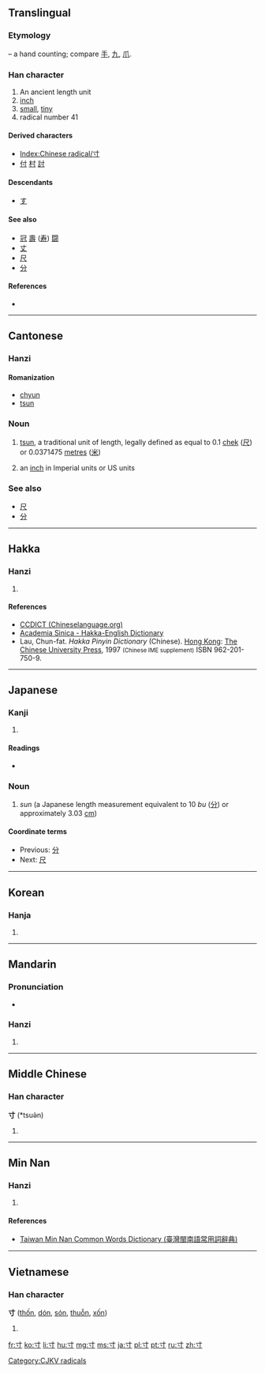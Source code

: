 {{also|手}}
==Translingual==
{{stroke order|strokes=3}}
{{stroke order|type=animate}}

===Etymology===
{{liushu|i}} – a hand counting; compare [[手]], [[九]], [[爪]].

{{Han etyl}}

===Han character===
{{Han char|rn=41|rad=寸|as=00|sn=3|four=4030<sub>0</sub>|canj=木戈 (DI)}}

# An ancient length unit
# [[inch]]
# [[small]], [[tiny]]
# radical number 41

====Derived characters====
* [[Index:Chinese radical/寸]]
* [[付]] [[村]] [[討]]

====Descendants====
* [[す]]

====See also====
* [[冠]] [[壽]] ([[寿]]) [[闘]]
* [[丈]]
* [[尺]]
* [[分]]

====References====
* {{Han ref|kx=0293.320|dkj=07411|dj=0581.040|hdz=10503.080|uh=5BF8|ud=23544|bh=A46F|bd=42095}}

----

==Cantonese==

===Hanzi===
{{yue-hanzi|jyut=cyun3|y=chyun3}}

====Romanization====
* [[chyun]]
* [[tsun]]

===Noun===
{{yue-noun|ts|tas=寸|jyut=cyun3|y=chyun3|rs=寸00}}

# {{context|Hong Kong|lang=yue}} [[tsun]], a traditional unit of length, legally defined as equal to 0.1 [[chek]] ([[尺]]) or 0.0371475 [[metre]]s ([[米]])
# {{context|slang|North American Cantonese|lang=yue}} an [[inch]] in Imperial units or US units

===See also===
* [[尺]]
* [[分]]

----

==Hakka==

===Hanzi===
{{hak-hanzi|poj=tshùn|gd=ts'un<sup>5</sup>|hpy=cun4}}

# {{defn|lang=hak|sort=寸00}}

====References====
*[http://www.chinalanguage.com/dictionaries/?mode=view&view=chardict&query=%E5%AF%B8 CCDICT (Chineselanguage.org)]
*[http://minhakka.ling.sinica.edu.tw/bkg/hakyin/search.php?DETAIL=1&LIMIT=id=52032&dbname=su_tian_1&graph=2 Academia Sinica - Hakka-English Dictionary]
*Lau, Chun-fat. ''Hakka Pinyin Dictionary'' (Chinese). [[Hong Kong]]: [[w:Chinese University of Hong Kong|The Chinese University Press]], 1997 <small>(Chinese IME supplement)</small> ISBN 962-201-750-9.

----

==Japanese==

===Kanji===
{{ja-kanji|grade=6|rs=寸00}}

# {{defn|lang=ja|sort=寸00}}

====Readings====
* {{ja-readings
|goon=[[すん]] (sun)
|kanon=[[そん]] (son) {{qualifier|non-[[w:Jōyō kanji|Jōyō]] reading}}
|kun=[[はかる]] (hakaru), [[とき]] (toki), [[き]] (ki)}}

===Noun===
{{ja-noun|すん}}

# ''sun'' (a Japanese length measurement equivalent to 10 ''bu'' ([[分]]) or approximately 3.03 [[cm]])

====Coordinate terms====
* Previous: [[分]]
* Next: [[尺]]
----

==Korean==

===Hanja===
{{ko-hanja|hangeul=촌|rv=chon|mr=ch'on|y=chon|eumhun=마디|ehrv=madi|ehmr=madi|ehy=mati}}

# {{defn|lang=ko|sort=寸00}}

----

==Mandarin==

===Pronunciation===
* {{audio|Zh-cùn.ogg|Audio}}

===Hanzi===
{{cmn-hanzi|pin=[[cùn]] ([[cun4]])|wg=ts'un<sup>4</sup>}}

# {{defn|lang=cmn|sort=寸00}}

----

==Middle Chinese==

===Han character===
'''寸''' (*tsuə̀n)<!--the asterisk indicates that this is a reconstructed pronunciation-->

# {{defn|lang=ltc|sort=寸00}}

----

==Min Nan==

===Hanzi===
{{nan-hanzi|poj=|tlpa=tshùn (tshun<sup>3</sup>}}

# {{defn|lang=nan|sort=寸00}}

====References====
*[http://twblg.dict.edu.tw/holodict_new/result_detail.jsp?n_no=202&curpage=1&sample=%E5%AF%B8&radiobutton=1&querytarget=1&limit=20&pagenum=1&rowcount=6 Taiwan Min Nan Common Words Dictionary (臺灣閩南語常用詞辭典)]

----

==Vietnamese==

===Han character===
'''寸''' ([[thốn]], [[dón]], [[són]], [[thuỗn]], [[xốn]])

# {{defn|lang=vi}}

[[Category:CJKV radicals]]

[[fr:寸]]
[[ko:寸]]
[[li:寸]]
[[hu:寸]]
[[mg:寸]]
[[ms:寸]]
[[ja:寸]]
[[pl:寸]]
[[pt:寸]]
[[ru:寸]]
[[zh:寸]]